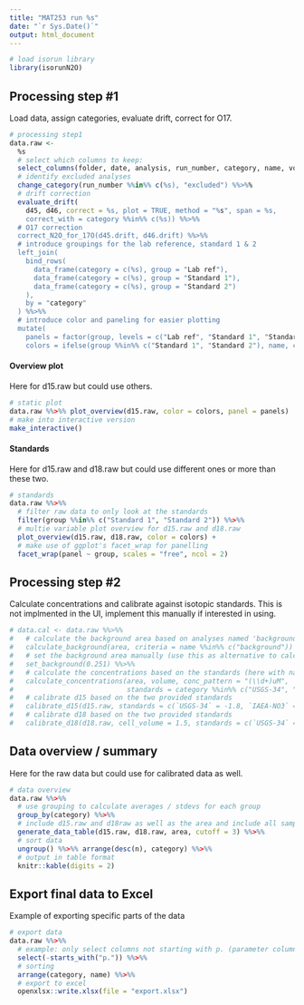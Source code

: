 ```yaml
---
title: "MAT253 run %s"
date: "`r Sys.Date()`"
output: html_document
---
```


```r
# load isorun library
library(isorunN2O)

```

## Processing step #1

Load data, assign categories, evaluate drift, correct for O17.

```r
# processing step1
data.raw <- 
  %s 
  # select which columns to keep:
  select_columns(folder, date, analysis, run_number, category, name, volume, area, d45, d46, quiet = TRUE) %%>%%
  # identify excluded analyses
  change_category(run_number %%in%% c(%s), "excluded") %%>%%
  # drift correction 
  evaluate_drift(
    d45, d46, correct = %s, plot = TRUE, method = "%s", span = %s,
    correct_with = category %%in%% c(%s)) %%>%%
  # O17 correction
  correct_N2O_for_17O(d45.drift, d46.drift) %%>%%
  # introduce groupings for the lab reference, standard 1 & 2
  left_join(
    bind_rows(
      data_frame(category = c(%s), group = "Lab ref"),
      data_frame(category = c(%s), group = "Standard 1"),
      data_frame(category = c(%s), group = "Standard 2")
    ),
    by = "category"
  ) %%>%% 
  # introduce color and paneling for easier plotting
  mutate(
    panels = factor(group, levels = c("Lab ref", "Standard 1", "Standard 2")),
    colors = ifelse(group %%in%% c("Standard 1", "Standard 2"), name, category))

```

#### Overview plot

Here for d15.raw but could use others.

```r
# static plot
data.raw %%>%% plot_overview(d15.raw, color = colors, panel = panels)
# make into interactive version
make_interactive() 

```

#### Standards

Here for d15.raw and d18.raw but could use different ones or more than these two.

```r
# standards
data.raw %%>%% 
  # filter raw data to only look at the standards
  filter(group %%in%% c("Standard 1", "Standard 2")) %%>%% 
  # multie variable plot overview for d15.raw and d18.raw
  plot_overview(d15.raw, d18.raw, color = colors) + 
  # make use of ggplot's facet_wrap for panelling
  facet_wrap(panel ~ group, scales = "free", ncol = 2)

```

## Processing step #2

Calculate concentrations and calibrate against isotopic standards. This is not implmented in the UI, implement this manually if interested in using.

```r
# data.cal <- data.raw %%>%%
#   # calculate the background area based on analyses named 'background'
#   calculate_background(area, criteria = name %%in%% c("background")) %%>%%
#   # set the background area manually (use this as alternative to calculate_background)
#   set_background(0.251) %%>%%
#   # calculate the concentrations based on the standards (here with naming patter XuM)
#   calculate_concentrations(area, volume, conc_pattern = "(\\d+)uM",
#                            standards = category %%in%% c("USGS-34", "IAEA-NO3")) %%>%%
#   # calibrate d15 based on the two provided standards
#   calibrate_d15(d15.raw, standards = c(`USGS-34` = -1.8, `IAEA-NO3` = 4.7)) %%>%%
#   # calibrate d18 based on the two provided standards
#   calibrate_d18(d18.raw, cell_volume = 1.5, standards = c(`USGS-34` = -27.93, `IAEA-NO3` = 25.61))

```

## Data overview / summary

Here for the raw data but could use for calibrated data as well.

```r
# data overview
data.raw %%>%%
  # use grouping to calculate averages / stdevs for each group
  group_by(category) %%>%%
  # include d15.raw and d18raw as well as the area and include all samples
  generate_data_table(d15.raw, d18.raw, area, cutoff = 3) %%>%%
  # sort data
  ungroup() %%>%% arrange(desc(n), category) %%>%%
  # output in table format
  knitr::kable(digits = 2)

```

## Export final data to Excel

Example of exporting specific parts of the data

```r
# export data
data.raw %%>%% 
  # example: only select columns not starting with p. (parameter columns)
  select(-starts_with("p.")) %%>%%
  # sorting
  arrange(category, name) %%>%%
  # export to excel
  openxlsx::write.xlsx(file = "export.xlsx") 
```





